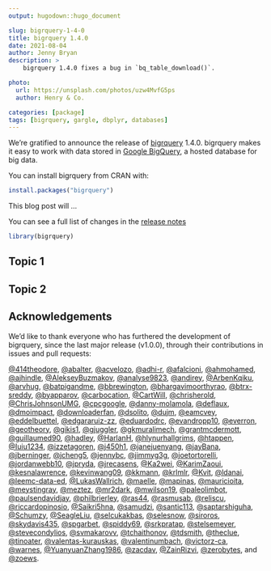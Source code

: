 ```yaml
---
output: hugodown::hugo_document

slug: bigrquery-1-4-0
title: bigrquery 1.4.0
date: 2021-08-04
author: Jenny Bryan
description: >
    bigrquery 1.4.0 fixes a bug in `bq_table_download()`.

photo:
  url: https://unsplash.com/photos/uzw4MvfG5ps
  author: Henry & Co.

categories: [package] 
tags: [bigrquery, gargle, dbplyr, databases]
---
```


We're gratified to announce the release of [bigrquery](https://bigrquery.r-dbi.org) 1.4.0.
bigrquery makes it easy to work with data stored in [Google BigQuery](https://developers.google.com/bigquery/), a hosted database for big data.

You can install bigrquery from CRAN with:

```r
install.packages("bigrquery")
```

This blog post will ...

You can see a full list of changes in the [release notes]({ github_release })

```r
library(bigrquery)
```

## Topic 1

## Topic 2

## Acknowledgements

We'd like to thank everyone who has furthered the development of bigrquery, since the last major release (v1.0.0), through their contributions in issues and pull requests:

[&#x0040;414theodore](https://github.com/414theodore), [&#x0040;abalter](https://github.com/abalter), [&#x0040;acvelozo](https://github.com/acvelozo), [&#x0040;adhi-r](https://github.com/adhi-r), [&#x0040;afalcioni](https://github.com/afalcioni), [&#x0040;ahmohamed](https://github.com/ahmohamed), [&#x0040;ajhindle](https://github.com/ajhindle), [&#x0040;AlekseyBuzmakov](https://github.com/AlekseyBuzmakov), [&#x0040;analyse9823](https://github.com/analyse9823), [&#x0040;andirey](https://github.com/andirey), [&#x0040;ArbenKqiku](https://github.com/ArbenKqiku), [&#x0040;arvhug](https://github.com/arvhug), [&#x0040;batpigandme](https://github.com/batpigandme), [&#x0040;bbrewington](https://github.com/bbrewington), [&#x0040;bhargavimoorthyrao](https://github.com/bhargavimoorthyrao), [&#x0040;btrx-sreddy](https://github.com/btrx-sreddy), [&#x0040;byapparov](https://github.com/byapparov), [&#x0040;carbocation](https://github.com/carbocation), [&#x0040;CartWill](https://github.com/CartWill), [&#x0040;chrisherold](https://github.com/chrisherold), [&#x0040;ChrisJohnsonUMG](https://github.com/ChrisJohnsonUMG), [&#x0040;cpcgoogle](https://github.com/cpcgoogle), [&#x0040;danny-molamola](https://github.com/danny-molamola), [&#x0040;deflaux](https://github.com/deflaux), [&#x0040;dmoimpact](https://github.com/dmoimpact), [&#x0040;downloaderfan](https://github.com/downloaderfan), [&#x0040;dsolito](https://github.com/dsolito), [&#x0040;dujm](https://github.com/dujm), [&#x0040;eamcvey](https://github.com/eamcvey), [&#x0040;eddelbuettel](https://github.com/eddelbuettel), [&#x0040;edgararuiz-zz](https://github.com/edgararuiz-zz), [&#x0040;eduardodrc](https://github.com/eduardodrc), [&#x0040;evandropp10](https://github.com/evandropp10), [&#x0040;everron](https://github.com/everron), [&#x0040;geotheory](https://github.com/geotheory), [&#x0040;gikis1](https://github.com/gikis1), [&#x0040;gjuggler](https://github.com/gjuggler), [&#x0040;gkmuralimech](https://github.com/gkmuralimech), [&#x0040;grantmcdermott](https://github.com/grantmcdermott), [&#x0040;guillaumed90](https://github.com/guillaumed90), [&#x0040;hadley](https://github.com/hadley), [&#x0040;HarlanH](https://github.com/HarlanH), [&#x0040;hlynurhallgrims](https://github.com/hlynurhallgrims), [&#x0040;htappen](https://github.com/htappen), [&#x0040;Iuiu1234](https://github.com/Iuiu1234), [&#x0040;izzetagoren](https://github.com/izzetagoren), [&#x0040;j450h1](https://github.com/j450h1), [&#x0040;janejuenyang](https://github.com/janejuenyang), [&#x0040;jayBana](https://github.com/jayBana), [&#x0040;jberninger](https://github.com/jberninger), [&#x0040;jcheng5](https://github.com/jcheng5), [&#x0040;jennybc](https://github.com/jennybc), [&#x0040;jimmyg3g](https://github.com/jimmyg3g), [&#x0040;joetortorelli](https://github.com/joetortorelli), [&#x0040;jordanwebb10](https://github.com/jordanwebb10), [&#x0040;jpryda](https://github.com/jpryda), [&#x0040;jrecasens](https://github.com/jrecasens), [&#x0040;Ka2wei](https://github.com/Ka2wei), [&#x0040;KarimZaoui](https://github.com/KarimZaoui), [&#x0040;kesnalawrence](https://github.com/kesnalawrence), [&#x0040;kevinwang09](https://github.com/kevinwang09), [&#x0040;kkmann](https://github.com/kkmann), [&#x0040;krlmlr](https://github.com/krlmlr), [&#x0040;Kvit](https://github.com/Kvit), [&#x0040;ldanai](https://github.com/ldanai), [&#x0040;leemc-data-ed](https://github.com/leemc-data-ed), [&#x0040;LukasWallrich](https://github.com/LukasWallrich), [&#x0040;maelle](https://github.com/maelle), [&#x0040;mapinas](https://github.com/mapinas), [&#x0040;mauricioita](https://github.com/mauricioita), [&#x0040;meystingray](https://github.com/meystingray), [&#x0040;meztez](https://github.com/meztez), [&#x0040;mr2dark](https://github.com/mr2dark), [&#x0040;mwilson19](https://github.com/mwilson19), [&#x0040;paleolimbot](https://github.com/paleolimbot), [&#x0040;paulsendavidjay](https://github.com/paulsendavidjay), [&#x0040;philbrierley](https://github.com/philbrierley), [&#x0040;ras44](https://github.com/ras44), [&#x0040;rasmusab](https://github.com/rasmusab), [&#x0040;reliscu](https://github.com/reliscu), [&#x0040;riccardopinosio](https://github.com/riccardopinosio), [&#x0040;Saikri5hna](https://github.com/Saikri5hna), [&#x0040;samudzi](https://github.com/samudzi), [&#x0040;santic113](https://github.com/santic113), [&#x0040;saptarshiguha](https://github.com/saptarshiguha), [&#x0040;Schumzy](https://github.com/Schumzy), [&#x0040;SeagleLiu](https://github.com/SeagleLiu), [&#x0040;selcukakbas](https://github.com/selcukakbas), [&#x0040;selesnow](https://github.com/selesnow), [&#x0040;siroros](https://github.com/siroros), [&#x0040;skydavis435](https://github.com/skydavis435), [&#x0040;spgarbet](https://github.com/spgarbet), [&#x0040;spiddy69](https://github.com/spiddy69), [&#x0040;srkpratap](https://github.com/srkpratap), [&#x0040;stelsemeyer](https://github.com/stelsemeyer), [&#x0040;stevecondylios](https://github.com/stevecondylios), [&#x0040;svmakarovv](https://github.com/svmakarovv), [&#x0040;tchaithonov](https://github.com/tchaithonov), [&#x0040;tdsmith](https://github.com/tdsmith), [&#x0040;theclue](https://github.com/theclue), [&#x0040;tinoater](https://github.com/tinoater), [&#x0040;valentas-kurauskas](https://github.com/valentas-kurauskas), [&#x0040;valentinumbach](https://github.com/valentinumbach), [&#x0040;victorz-ca](https://github.com/victorz-ca), [&#x0040;warnes](https://github.com/warnes), [&#x0040;YuanyuanZhang1986](https://github.com/YuanyuanZhang1986), [&#x0040;zacdav](https://github.com/zacdav), [&#x0040;ZainRizvi](https://github.com/ZainRizvi), [&#x0040;zerobytes](https://github.com/zerobytes), and [&#x0040;zoews](https://github.com/zoews).
